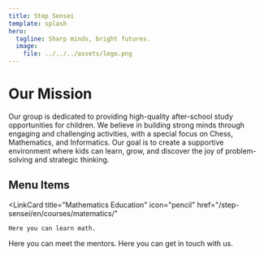 ```yaml
---
title: Step Sensei
template: splash
hero:
  tagline: Sharp minds, bright futures.
  image:
    file: ../../../assets/logo.png
---
```



# Our Mission
Our group is dedicated to providing high-quality after-school study opportunities for children.
We believe in building strong minds through engaging and challenging activities, with a special focus on Chess, Mathematics, and Informatics.
Our goal is to create a supportive environment where kids can learn, grow, and discover the joy of problem-solving and strategic thinking.

## Menu Items
<LinkCard
	title="Mathematics Education"
	icon="pencil"
	href="/step-sensei/en/courses/matematics/"
>
	Here you can learn math.
</LinkCard>
<LinkCard
	title="Mentors"
	icon="people"
	href="/step-sensei/en/mentors/mirka/"
>
	Here you can meet the mentors.
</LinkCard>
<LinkCard
	title="Contact"
	icon="add-document"
>
	Here you can get in touch with us.
</LinkCard>
